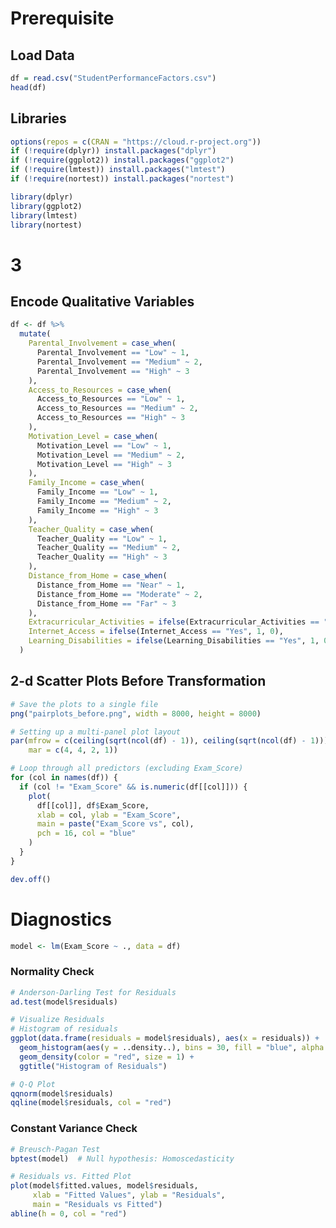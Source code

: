 # Prerequisite
## Load Data
```r
df = read.csv("StudentPerformanceFactors.csv")
head(df)
```

## Libraries
```r
options(repos = c(CRAN = "https://cloud.r-project.org"))
if (!require(dplyr)) install.packages("dplyr")
if (!require(ggplot2)) install.packages("ggplot2")
if (!require(lmtest)) install.packages("lmtest")
if (!require(nortest)) install.packages("nortest")

library(dplyr)
library(ggplot2)
library(lmtest)
library(nortest)
```

# 3
## Encode Qualitative Variables
```r
df <- df %>%
  mutate(
    Parental_Involvement = case_when(
      Parental_Involvement == "Low" ~ 1,
      Parental_Involvement == "Medium" ~ 2,
      Parental_Involvement == "High" ~ 3
    ),
    Access_to_Resources = case_when(
      Access_to_Resources == "Low" ~ 1,
      Access_to_Resources == "Medium" ~ 2,
      Access_to_Resources == "High" ~ 3
    ),
    Motivation_Level = case_when(
      Motivation_Level == "Low" ~ 1,
      Motivation_Level == "Medium" ~ 2,
      Motivation_Level == "High" ~ 3
    ),
    Family_Income = case_when(
      Family_Income == "Low" ~ 1,
      Family_Income == "Medium" ~ 2,
      Family_Income == "High" ~ 3
    ),
    Teacher_Quality = case_when(
      Teacher_Quality == "Low" ~ 1,
      Teacher_Quality == "Medium" ~ 2,
      Teacher_Quality == "High" ~ 3
    ),
    Distance_from_Home = case_when(
      Distance_from_Home == "Near" ~ 1,
      Distance_from_Home == "Moderate" ~ 2,
      Distance_from_Home == "Far" ~ 3
    ),
    Extracurricular_Activities = ifelse(Extracurricular_Activities == "Yes", 1, 0),
    Internet_Access = ifelse(Internet_Access == "Yes", 1, 0),
    Learning_Disabilities = ifelse(Learning_Disabilities == "Yes", 1, 0)
  )
```

## 2-d Scatter Plots Before Transformation
```r
# Save the plots to a single file
png("pairplots_before.png", width = 8000, height = 8000)

# Setting up a multi-panel plot layout
par(mfrow = c(ceiling(sqrt(ncol(df) - 1)), ceiling(sqrt(ncol(df) - 1))),
    mar = c(4, 4, 2, 1))

# Loop through all predictors (excluding Exam_Score)
for (col in names(df)) {
  if (col != "Exam_Score" && is.numeric(df[[col]])) {
    plot(
      df[[col]], df$Exam_Score,
      xlab = col, ylab = "Exam_Score",
      main = paste("Exam_Score vs", col),
      pch = 16, col = "blue"
    )
  }
}

dev.off()
```

# Diagnostics
```r
model <- lm(Exam_Score ~ ., data = df)
```

### Normality Check
```r
# Anderson-Darling Test for Residuals
ad.test(model$residuals)

# Visualize Residuals
# Histogram of residuals
ggplot(data.frame(residuals = model$residuals), aes(x = residuals)) +
  geom_histogram(aes(y = ..density..), bins = 30, fill = "blue", alpha = 0.5) +
  geom_density(color = "red", size = 1) +
  ggtitle("Histogram of Residuals")

# Q-Q Plot
qqnorm(model$residuals)
qqline(model$residuals, col = "red")
```

### Constant Variance Check
```r
# Breusch-Pagan Test
bptest(model)  # Null hypothesis: Homoscedasticity

# Residuals vs. Fitted Plot
plot(model$fitted.values, model$residuals,
     xlab = "Fitted Values", ylab = "Residuals",
     main = "Residuals vs Fitted")
abline(h = 0, col = "red")
```
